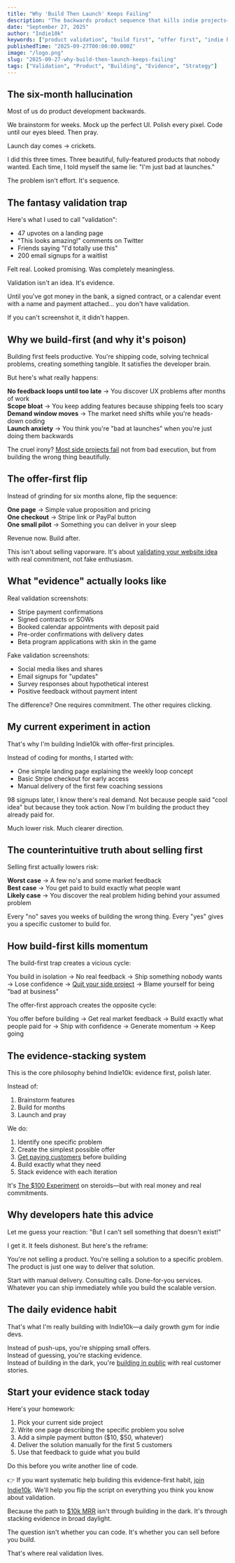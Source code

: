 ```yaml
---
title: "Why 'Build Then Launch' Keeps Failing"
description: "The backwards product sequence that kills indie projects—and the counterintuitive approach that actually works."
date: "September 27, 2025"
author: "Indie10k"
keywords: ["product validation", "build first", "offer first", "indie hackers", "startup validation", "evidence-based building"]
publishedTime: "2025-09-27T00:00:00.000Z"
image: "/logo.png"
slug: "2025-09-27-why-build-then-launch-keeps-failing"
tags: ["Validation", "Product", "Building", "Evidence", "Strategy"]
---
```


## The six-month hallucination

Most of us do product development backwards.

We brainstorm for weeks. Mock up the perfect UI. Polish every pixel. Code until our eyes bleed. Then pray.

Launch day comes → crickets.

I did this three times. Three beautiful, fully-featured products that nobody wanted. Each time, I told myself the same lie: "I'm just bad at launches."

The problem isn't effort. It's sequence.

## The fantasy validation trap

Here's what I used to call "validation":
- 47 upvotes on a landing page
- "This looks amazing!" comments on Twitter  
- Friends saying "I'd totally use this"
- 200 email signups for a waitlist

Felt real. Looked promising. Was completely meaningless.

Validation isn't an idea. It's evidence.

Until you've got money in the bank, a signed contract, or a calendar event with a name and payment attached... you don't have validation.

If you can't screenshot it, it didn't happen.

## Why we build-first (and why it's poison)

Building first feels productive. You're shipping code, solving technical problems, creating something tangible. It satisfies the developer brain.

But here's what really happens:

**No feedback loops until too late** → You discover UX problems after months of work  
**Scope bloat** → You keep adding features because shipping feels too scary  
**Demand window moves** → The market need shifts while you're heads-down coding  
**Launch anxiety** → You think you're "bad at launches" when you're just doing them backwards  

The cruel irony? [Most side projects fail](/blog/2025-08-07-why-most-side-projects-fail) not from bad execution, but from building the wrong thing beautifully.

## The offer-first flip

Instead of grinding for six months alone, flip the sequence:

**One page** → Simple value proposition and pricing  
**One checkout** → Stripe link or PayPal button  
**One small pilot** → Something you can deliver in your sleep  

Revenue now. Build after.

This isn't about selling vaporware. It's about [validating your website idea](/blog/2025-09-03-validate-website-idea-under-48-hours) with real commitment, not fake enthusiasm.

## What "evidence" actually looks like

Real validation screenshots:
- Stripe payment confirmations
- Signed contracts or SOWs
- Booked calendar appointments with deposit paid
- Pre-order confirmations with delivery dates
- Beta program applications with skin in the game

Fake validation screenshots:
- Social media likes and shares
- Email signups for "updates"
- Survey responses about hypothetical interest
- Positive feedback without payment intent

The difference? One requires commitment. The other requires clicking.

## My current experiment in action

That's why I'm building Indie10k with offer-first principles.

Instead of coding for months, I started with:
- One simple landing page explaining the weekly loop concept
- Basic Stripe checkout for early access
- Manual delivery of the first few coaching sessions

98 signups later, I know there's real demand. Not because people said "cool idea" but because they took action. Now I'm building the product they already paid for.

Much lower risk. Much clearer direction.

## The counterintuitive truth about selling first

Selling first actually lowers risk:

**Worst case** → A few no's and some market feedback  
**Best case** → You get paid to build exactly what people want  
**Likely case** → You discover the real problem hiding behind your assumed problem  

Every "no" saves you weeks of building the wrong thing. Every "yes" gives you a specific customer to build for.

## How build-first kills momentum

The build-first trap creates a vicious cycle:

You build in isolation → No real feedback → Ship something nobody wants → Lose confidence → [Quit your side project](/blog/2025-09-17-when-to-quit-your-side-project) → Blame yourself for being "bad at business"

The offer-first approach creates the opposite cycle:

You offer before building → Get real market feedback → Build exactly what people paid for → Ship with confidence → Generate momentum → Keep going

## The evidence-stacking system

This is the core philosophy behind Indie10k: evidence first, polish later.

Instead of:
1. Brainstorm features
2. Build for months  
3. Launch and pray

We do:
1. Identify one specific problem
2. Create the simplest possible offer
3. [Get paying customers](/blog/2025-09-21-how-to-turn-free-users-into-paying-customers) before building
4. Build exactly what they need
5. Stack evidence with each iteration

It's [The $100 Experiment](/blog/2025-09-18-the-100-experiment) on steroids—but with real money and real commitments.

## Why developers hate this advice

Let me guess your reaction: "But I can't sell something that doesn't exist!"

I get it. It feels dishonest. But here's the reframe:

You're not selling a product. You're selling a solution to a specific problem. The product is just one way to deliver that solution.

Start with manual delivery. Consulting calls. Done-for-you services. Whatever you can ship immediately while you build the scalable version.

## The daily evidence habit

That's what I'm really building with Indie10k—a daily growth gym for indie devs.

Instead of push-ups, you're shipping small offers.  
Instead of guessing, you're stacking evidence.  
Instead of building in the dark, you're [building in public](/blog/2025-09-24-building-in-public-the-indie-hackers-unfair-advantage) with real customer stories.

## Start your evidence stack today

Here's your homework:

1. Pick your current side project
2. Write one page describing the specific problem you solve
3. Add a simple payment button ($10, $50, whatever)
4. Deliver the solution manually for the first 5 customers
5. Use that feedback to guide what you build

Do this before you write another line of code.

👉 If you want systematic help building this evidence-first habit, [join Indie10k](https://indie10k.com). We'll help you flip the script on everything you think you know about validation.

Because the path to [$10k MRR](/blog/2025-08-08-mrr-goals-10k-milestone) isn't through building in the dark. It's through stacking evidence in broad daylight.

The question isn't whether you can code. It's whether you can sell before you build.

That's where real validation lives.
